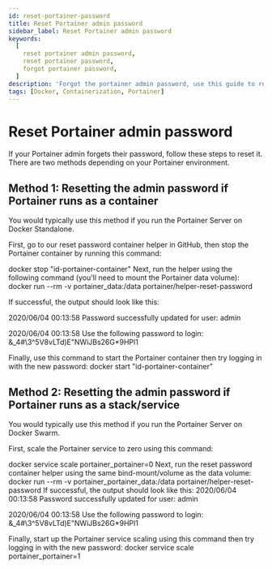 ```yaml
---
id: reset-portainer-password
title: Reset Portainer admin password
sidebar_label: Reset Portainer admin password
keywords:
  [
    reset portainer admin password,
    reset portainer password,
    forgot portainer password,
  ]
description: 'Forgot the portainer admin password, use this guide to reset your portainer admin password.'
tags: [Docker, Containerization, Portainer]
---
```



# Reset Portainer admin password

If your Portainer admin forgets their password, follow these steps to reset it. There are two methods depending on your Portainer environment.

## Method 1: Resetting the admin password if Portainer runs as a container

You would typically use this method if you run the Portainer Server on Docker Standalone.

First, go to our reset password container helper in GitHub, then stop the Portainer container by running this command:

<CodeBlock language="bash">docker stop "id-portainer-container"</CodeBlock>
Next, run the helper using the following command (you'll need to mount the Portainer
data volume):
<CodeBlock language="bash">
  docker run --rm -v portainer_data:/data portainer/helper-reset-password
</CodeBlock>

If successful, the output should look like this:

<CodeBlock language="bash">
2020/06/04 00:13:58 Password successfully updated for user: admin

2020/06/04 00:13:58 Use the following password to login: &\_4#\3^5V8vLTd)E"NWiJBs26G\*9HPl1

</CodeBlock>
Finally, use this command to start the Portainer container then try logging in with the new password:
<CodeBlock language="bash">
docker start "id-portainer-container"
</CodeBlock>

## Method 2: Resetting the admin password if Portainer runs as a stack/service

You would typically use this method if you run the Portainer Server on Docker Swarm.

First, scale the Portainer service to zero using this command:

<CodeBlock language="bash">
docker service scale portainer_portainer=0
</CodeBlock>
Next, run the reset password container helper using the same bind-mount/volume as the data volume:
<CodeBlock language="bash">
docker run --rm -v portainer_portainer_data:/data portainer/helper-reset-password
</CodeBlock>
If successful, the output should look like this:
<CodeBlock language="bash">
2020/06/04 00:13:58 Password successfully updated for user: admin

2020/06/04 00:13:58 Use the following password to login: &\_4#\3^5V8vLTd)E"NWiJBs26G\*9HPl1

</CodeBlock>
Finally, start up the Portainer service scaling using this command then try logging in with the new password:
<CodeBlock language="bash">
docker service scale portainer_portainer=1
</CodeBlock>
